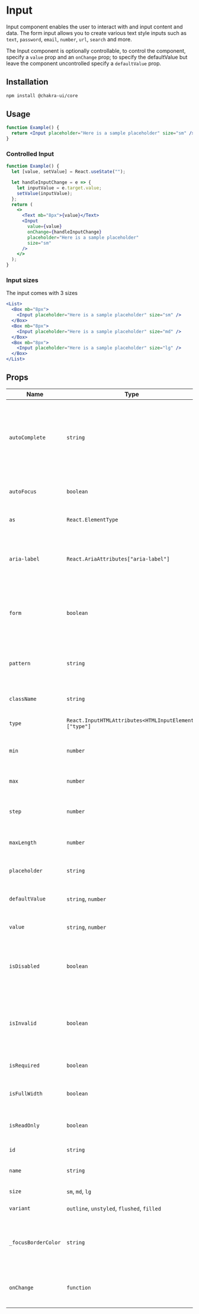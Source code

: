 
<Head key="input">
  <title key="tti">Input Component</title>
</Head>

# Input

Input component enables the user to interact with and input content and data.
The form input allows you to create various text style inputs such as `text`,
`password`, `email`, `number`, `url`, `search` and more.

The Input component is optionally controllable, to control the component,
specify a `value` prop and an `onChange` prop; to specify the defaultValue but
leave the component uncontrolled specify a `defaultValue` prop.

## Installation

```bash
npm install @chakra-ui/core
```

## Usage

```jsx
function Example() {
  return <Input placeholder="Here is a sample placeholder" size="sm" />;
}
```

### Controlled Input

```jsx
function Example() {
  let [value, setValue] = React.useState("");

  let handleInputChange = e => {
    let inputValue = e.target.value;
    setValue(inputValue);
  };
  return (
    <>
      <Text mb="8px">{value}</Text>
      <Input
        value={value}
        onChange={handleInputChange}
        placeholder="Here is a sample placeholder"
        size="sm"
      />
    </>
  );
}
```

### Input sizes

The input comes with 3 sizes

```jsx
<List>
  <Box mb="8px">
    <Input placeholder="Here is a sample placeholder" size="sm" />
  </Box>
  <Box mb="8px">
    <Input placeholder="Here is a sample placeholder" size="md" />
  </Box>
  <Box mb="8px">
    <Input placeholder="Here is a sample placeholder" size="lg" />
  </Box>
</List>
```

## Props

| Name                | Type                                                  | Default   | Description                                                                                                                                                                                                                          |
| ------------------- | ----------------------------------------------------- | --------- | ------------------------------------------------------------------------------------------------------------------------------------------------------------------------------------------------------------------------------------ |
| `autoComplete`      | `string`                                              |           | The standard HTML input autocomplete attribute. This prop helps users to fill forms faster, especially on mobile devices. [See the specification](https://html.spec.whatwg.org/multipage/form-control-infrastructure.html#autofill). |
| `autoFocus`         | `boolean`                                             | `false`   | If `true`, the `input` element will be focused during the first mount.                                                                                                                                                               |
| `as`                | `React.ElementType`                                   |           | The component to use in place of `input`.                                                                                                                                                                                            |
| `aria-label`        | `React.AriaAttributes["aria-label"]`                  |           | Accessibility label to use, in scenarios where the input as no visible label. A11y: It's usefult for screen readers                                                                                                                  |
| `form`              | `boolean`                                             | `false`   | Standard HTML input form attribute. This is useful if the input cannot be included directly inside a form.                                                                                                                           |
| `pattern`           | `string`                                              |           | Standard HTML `input` pattern attribute, used for validating using a regular expression.                                                                                                                                             |
| `className`         | `string`                                              |           | The CSS class name of the `input` element.                                                                                                                                                                                           |
| `type`              | `React.InputHTMLAttributes<HTMLInputElement>["type"]` | `text`    | The type attribute of the `input` element.                                                                                                                                                                                           |
| `min`               | `number`                                              |           | Standard `input` min attribute, to be used with `type="number"`                                                                                                                                                                      |
| `max`               | `number`                                              |           | Standard `input` max attribute, to be used with `type="number"`                                                                                                                                                                      |
| `step`              | `number`                                              |           | Standard `input` step attribute, to be used with `type="number"`                                                                                                                                                                     |
| `maxLength`         | `number`                                              |           | Set the maximum length that the entered text can be.                                                                                                                                                                                 |
| `placeholder`       | `string`                                              |           | Text to display in the input if the `input` is empty.                                                                                                                                                                                |
| `defaultValue`      | `string`, `number`                                    |           | Initial value of the input, for uncontrolled usage.                                                                                                                                                                                  |
| `value`             | `string`, `number`                                    |           | The value of the input, for controlled usage.                                                                                                                                                                                        |
| `isDisabled`        | `boolean`                                             | `false`   | If `true`, the input will be disabled. This sets `aria-disabled=true` and you can style this state by passing `_disabled` prop.                                                                                                      |
| `isInvalid`         | `boolean`                                             | `false`   | If `true`, the `input` will indicate an error. This sets `aria-invalid=true` and you can style this state by passing `_invalid` prop.                                                                                                |
| `isRequired`        | `boolean`                                             | `false`   | If `true`, the input element will be required.                                                                                                                                                                                       |
| `isFullWidth`       | `boolean`                                             | `false`   | If `true`, the input element will span the full width of it's parent.                                                                                                                                                                |
| `isReadOnly`        | `boolean`                                             | `false`   | If `true`, prevents the value of the input from being edited.                                                                                                                                                                        |
| `id`                | `string`                                              |           | The id of the `input` element.                                                                                                                                                                                                       |
| `name`              | `string`                                              |           | The name attribute of the `input` element.                                                                                                                                                                                           |
| `size`              | `sm`, `md`, `lg`                                      | `md`      | The visual size of the `input` element.                                                                                                                                                                                              |
| `variant`           | `outline`, `unstyled`, `flushed`, `filled`            | `outline` | The variant of the input style to use.                                                                                                                                                                                               |
| `_focusBorderColor` | `string`                                              |           | The border color when the input is focused. Use color keys in `theme.colors` e.g `_focusBorderColor = "blue"`                                                                                                                        |
| `onChange`          | `function`                                            |           | Function called when the value of the `input` changes, for controlled usage.                                                                                                                                                         |
